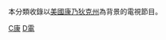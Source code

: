 {{USANav|背景電視節目|plain=yes}}


本分類收錄以[[美國|美國]][[康乃狄克州|康乃狄克州]]為背景的電視節目。

[[Category:美國各州背景電視節目|C康]]
[[Category:康涅狄格州背景作品|D電]]
